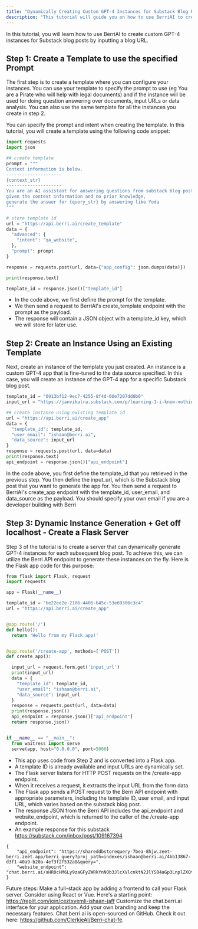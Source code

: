 ```yaml
---
title: "Dynamically Creating Custom GPT-4 Instances for Substack Blog Posts with BerriAI"
description: "This tutorial will guide you on how to use BerriAI to create custom GPT-4 Instances for Substack blog posts in a few simple steps."
---
```


In this tutorial, you will learn how to use BerriAI to create custom GPT-4 instances for 
Substack blog posts by inputting a blog URL.

## Step 1: Create a Template to use the specified Prompt
The first step is to create a template where you can configure your instances. 
You can use your template to specify the prompt to use (eg You are a Pirate who will help with legal documents) and 
if the instance will be used for doing question answering over documents, input URLs or 
data analysis. 
You can also use the same template for all the instances you create in step 2.

You can specify the prompt and intent when creating the template. 
In this tutorial, you will create a template using the following code snippet:

```python
import requests
import json

## create template
prompt = """
Context information is below.
---------------------
{context_str}
---------------------
You are an AI assistant for answering questions from substack blog posts, 
given the context information and no prior knowledge, 
generate the answer for {query_str} by answering like Yoda
"""

# store template id
url = "https://api.berri.ai/create_template"
data = {
  "advanced": {
    "intent": "qa_website",
  },
  "prompt": prompt
}

response = requests.post(url, data={"app_config": json.dumps(data)})

print(response.text)

template_id = response.json()["template_id"]

```

- In the code above, we first define the prompt for the template. 
- We then send a request to BerriAI's create_template endpoint with the prompt as the payload. 
- The response will contain a JSON object with a template_id key, which we will store for later use.


## Step 2: Create an Instance Using an Existing Template
Next, create an instance of the template you just created. 
An instance is a custom GPT-4 app that is fine-tuned to the data source specified. 
In this case, you will create an instance of the GPT-4 app for a 
specific Substack blog post.

```python
template_id = "6913bf12-9ec7-4255-8f4d-00e7207dd0b0"
input_url = "https://janvikalra.substack.com/p/learning-1-i-know-nothing"

## create instance using existing template id
url = "https://api.berri.ai/create_app"
data = {
  "template_id": template_id,
  "user_email": "ishaan@berri.ai",
  "data_source": input_url
}
response = requests.post(url, data=data)
print(response.text)
api_endpoint = response.json()["api_endpoint"]

```
In the code above, you first define the template_id that you retrieved in the previous step.
You then define the input_url, which is the Substack blog post that you want to generate the app for.
You then send a request to BerriAI's create_app endpoint with the template_id, user_email, and data_source as the payload.
You should specify your own email if you are a developer building with Berri


## Step 3: Dynamic Instance Generation + Get off localhost - Create a Flask Server 
Step 3 of the tutorial is to create a server that can dynamically generate GPT-4 instances for each subsequent blog post. 
To achieve this, we can utilize the Berri API endpoint to generate these instances on the fly. 
Here is the Flask app code for this purpose:

```python
from flask import Flask, request
import requests

app = Flask(__name__)

template_id = "be22ee2e-2186-4406-b45c-53e69306c3c4"
url = "https://api.berri.ai/create_app"


@app.route('/')
def hello():
  return 'Hello from my Flask app!'


@app.route('/create-app', methods=['POST'])
def create_app():

  input_url = request.form.get('input_url')
  print(input_url)
  data = {
    "template_id": template_id,
    "user_email": "ishaan@berri.ai",
    "data_source": input_url
  }
  response = requests.post(url, data=data)
  print(response.json())
  api_endpoint = response.json()["api_endpoint"]
  return response.json()


if __name__ == "__main__":
  from waitress import serve
  serve(app, host="0.0.0.0", port=5000)


```
- This app uses code from Step 2 and is converted into a Flask app.
- A template ID is already available and input URLs are dynamically set.
- The Flask server listens for HTTP POST requests on the /create-app endpoint.
- When it receives a request, it extracts the input URL from the form data.
- The Flask app sends a POST request to the Berri API endpoint with appropriate parameters, including the template ID, user email, and input URL, which varies based on the substack blog post.
- The response JSON from the Berri API includes the api_endpoint and website_endpoint, which is returned to the caller of the /create-app endpoint.
- An example response for this substack https://substack.com/inbox/post/109167394
```
{
    "api_endpoint": "https://shareddbstorequery-7bea-8hjw.zeet-berri.zeet.app/berri_query?proj_path=indexes/ishaan@berri.ai/4bb13867-d3f1-40a9-b20a-4ef3f2f532a8&query=",
    "website_endpoint": "chat.berri.ai/aHR0cHM6Ly9zaGFyZWRkYnN0b3JlcXVlcnktN2JlYS04aGp3LnplZXQtYmVycmkuemVldC5hcHAvYmVycmlfcXVlcnk_cHJval9wYXRoPWluZGV4ZXMvaXNoYWFuQGJlcnJpLmFpLzRiYjEzODY3LWQzZjEtNDBhOS1iMjBhLTRlZjNmMmY1MzJhOA=="
}
```

Future steps:
Make a full-stack app by adding a frontend to call your Flask server. Consider using React or Vue. Here's a starting point: https://replit.com/join/ceztxyemli-ishaan-jaff
Customize the chat.berri.ai interface for your application. Add your own branding and keep the necessary features.
Chat.berri.ai is open-sourced on GitHub. Check it out here: https://github.com/ClerkieAI/Berri-chat-fe.